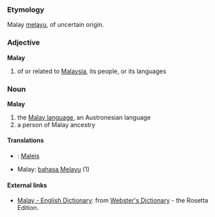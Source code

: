 ===Etymology===
Malay [[melayu]], of uncertain origin.

===Adjective===
'''Malay'''
# of or related to [[Malaysia]], its people, or its languages

===Noun===
'''Malay'''
# the [[w:Malay language|Malay language]], an Austronesian language 
# a person of Malay ancestry

====Translations====
*{{nl}}: [[Maleis]] {{n}}
*Malay: [[bahasa Melayu]] (1)

==== External links====
*[http://www.websters-online-dictionary.org/definition/Malay-english/ Malay - English Dictionary]: from [http://www.websters-online-dictionary.org/ Webster's Dictionary] - the Rosetta Edition.